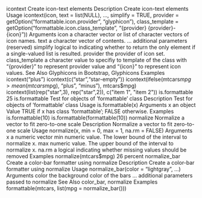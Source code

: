 
icontext Create icon-text elements
Description
Create icon-text elements
Usage
icontext(icon, text = list(NULL), ..., simplify = TRUE,
provider = getOption("formattable.icon.provider", "glyphicon"),
class_template = getOption("formattable.icon.class_template",
"{provider} {provider}-{icon}"))
Arguments
icon a character vector or list of character vectors of icon names.
text a character vector of contents.
... additional parameters (reserved)
simplify logical to indicating whether to return the only element if a single-valued list is
resulted.
provider the provider of icon set.
class_template a character value to specifiy to template of the class with "{provider}" to represent
provider value and "{icon}" to represent icon values.
See Also
Glyphicons in Bootstrap, Glyphicons
Examples
icontext("plus")
icontext(c("star","star-empty"))
icontext(ifelse(mtcars$mpg > mean(mtcars$mpg), "plus", "minus"), mtcars$mpg)
icontext(list(rep("star",3), rep("star",2)), c("item 1", "item 2"))
is.formattable 25
is.formattable Test for objects of ’formattable’ class
Description
Test for objects of ’formattable’ class
Usage
is.formattable(x)
Arguments
x an object
Value
TRUE if x has class ’formattable’; FALSE otherwise.
Examples
is.formattable(10)
is.formattable(formattable(10))
normalize Normalize a vector to fit zero-to-one scale
Description
Normalize a vector to fit zero-to-one scale
Usage
normalize(x, min = 0, max = 1, na.rm = FALSE)
Arguments
x a numeric vector
min numeric value. The lower bound of the interval to normalize x.
max numeric value. The upper bound of the interval to normalize x.
na.rm a logical indicating whether missing values should be removed
Examples
normalize(mtcars$mpg)
26 percent
normalize_bar Create a color-bar formatter using normalize
Description
Create a color-bar formatter using normalize
Usage
normalize_bar(color = "lightgray", ...)
Arguments
color the background color of the bars
... additional parameters passed to normalize
See Also
color_bar, normalize
Examples
formattable(mtcars, list(mpg = normalize_bar()))
